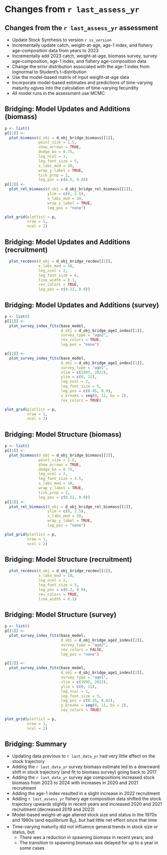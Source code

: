 # Changes from `r last_assess_yr`
## Changes from the `r last_assess_yr` assessment

* Update Stock Synthesis to version `r ss_version`
* Incrementally update catch, weight-at-age, age-1 index, and fishery age-composition
data from years to 2023 
* Incrementally add 2023 catch, weight-at-age, biomass survey, survey age-composition,
age-1 index, and fishery age-composition data
* Change the error distribution associated with the age-1 index from lognormal to
Student's t-distribution
* Use the model-based matrix of input weight-at-age data
* Incorporate model-based estimates and predictions of time-varying maturity ogives into
the calculation of time-varying fecundity
* All model runs in the assessment use MCMC

## Bridging: Model Updates and Additions (biomass)

```r
p <- list()
p[[1]] <-
  plot_biomass(d_obj = d_obj_bridge_biomass[[1]],
               point_size = 1.5,
               show_arrows = TRUE,
               dodge_bo = 0.75,
               leg_ncol = 2,
               leg_font_size = 5,
               x_labs_mod = 10,
               wrap_y_label = TRUE,
               tick_prop = 2,
               leg_pos = c(0.5, 0.9))
p[[2]] <-
  plot_rel_biomass(d_obj = d_obj_bridge_rel_biomass[[1]],
                   ylim = c(0, 2.5),
                   x_labs_mod = 10,
                   wrap_y_label = TRUE,
                   leg_pos = "none")

plot_grid(plotlist = p,
          nrow = 1,
          ncol = 2)
```
## Bridging: Model Updates and Additions (recruitment)

```r
  plot_recdevs(d_obj = d_obj_bridge_recdev[[1]],
               x_labs_mod = 10,
               leg_ncol = 2,
               leg_font_size = 6,
               line_width = 0.1,
               rev_colors = TRUE,
               leg_pos = c(0.22, 0.9))

```
## Bridging: Model Updates and Additions (survey)

```r
p <- list()
p[[1]] <-
  plot_survey_index_fits(base_model,
                         d_obj = d_obj_bridge_age2_index[[1]],
                         survey_type = "age2",
                         rev_colors = TRUE,
                         leg_pos = "none")

p[[2]] <-
  plot_survey_index_fits(base_model,
                         d_obj = d_obj_bridge_age1_index[[1]],
                         survey_type = "age1",
                         xlim = c(1995, 2022),
                         ylim = c(0, 11),
                         leg_ncol = 2,
                         leg_font_size = 5,
                         leg_pos = c(0.45, 0.9),
                         y_breaks = seq(0, 11, by = 2),
                         rev_colors = TRUE)

plot_grid(plotlist = p,
          nrow = 1,
          ncol = 2)
```
## Bridging: Model Structure (biomass)

```r
p <- list()
p[[1]] <-
  plot_biomass(d_obj = d_obj_bridge_biomass[[2]],
               point_size = 1.5,
               show_arrows = TRUE,
               dodge_bo = 0.75,
               leg_ncol = 2,
               leg_font_size = 4.5,
               x_labs_mod = 10,
               wrap_y_label = TRUE,
               tick_prop = 2,
               leg_pos = c(0.52, 0.9))
p[[2]] <-
  plot_rel_biomass(d_obj = d_obj_bridge_rel_biomass[[2]],
                   ylim = c(0, 2.5),
                   x_labs_mod = 10,
                   wrap_y_label = TRUE,
                   leg_pos = "none")

plot_grid(plotlist = p,
          nrow = 1,
          ncol = 2)
```
## Bridging: Model Structure (recruitment)

```r
  plot_recdevs(d_obj = d_obj_bridge_recdev[[2]],
               x_labs_mod = 10,
               leg_ncol = 2,
               leg_font_size = 5,
               leg_pos = c(0.2, 0.9),
               rev_colors = TRUE,
               line_width = 0.1)

```
## Bridging: Model Structure (survey)

```r
p <- list()
p[[1]] <-
  plot_survey_index_fits(base_model,
                         d_obj = d_obj_bridge_age2_index[[2]],
                         survey_type = "age2",
                         rev_colors = FALSE,
                         leg_pos = "none")

p[[2]] <-
  plot_survey_index_fits(base_model,
                         d_obj = d_obj_bridge_age1_index[[2]],
                         survey_type = "age1",
                         xlim = c(1995, 2022),
                         ylim = c(0, 11),
                         leg_ncol = 1,
                         leg_font_size = 5,
                         leg_pos = c(0.25, 0.82),
                         y_breaks = seq(0, 11, by = 2),
                         rev_colors = TRUE)

plot_grid(plotlist = p,
          nrow = 1,
          ncol = 2)
```

## Bridging: Summary

\bsmall

* Updating data previous to `r last_data_yr` had very little effect on the
  stock trajectory
* Adding the `r last_data_yr` survey biomass estimate led to a downward shift in stock
  trajectory (and fit to biomass survey) going back to 2017 
* Adding the `r last_data_yr` survey age compositions increased stock biomass from 2023 to
  2024 with increases in 2020 and 2021 recruitment
* Adding the age-1 index resulted in a slight increase in 2022 recruitment 
* Adding `r last_assess_yr` fishery age composition data shifted the stock trajectory
  upwards slightly in recent years and increased 2020 and 2021 recruitment (decreased 2019 and 2022)
  \pause
* Model-based weight-at-age altered stock size and status in the 1970s and 1980s (and
  equilibrium B~0~), but had little net effect since that time
* Time-varying maturity did not influence general trends in stock size or status, but:
  - There wes a reduction in spawning biomass in recent years; and
  - The transition to spawning biomass was delayed for up to a year in some cases
  
\esmall
